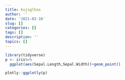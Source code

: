 ```yaml
---
title: kujsglhas
author: ''
date: '2021-02-16'
slug: []
categories: []
tags: []
description: ''
topics: []
---
```



```r
library(tidyverse)
p <- iris%>%
  ggplot(aes(Sepal.Length,Sepal.Width))+geom_point()

plotly::ggplotly(p)
```

